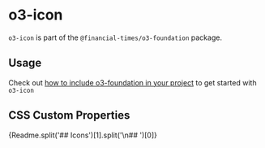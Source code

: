 
<Meta title="Core/Professional/o3-foundation/o3-icon/Readme" />

# o3-icon

`o3-icon` is part of the `@financial-times/o3-foundation` package.

## Usage

Check out [how to include o3-foundation in your project](?path=/docs/core-professional-o3-foundation-readme--jsx-documentation#usage) to get started with `o3-icon`

## CSS Custom Properties

<Markdown>{Readme.split('## Icons')[1].split('\n## ')[0]}</Markdown>
